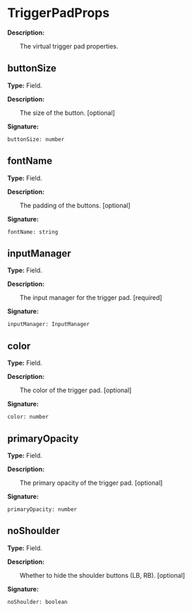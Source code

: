
# TriggerPadProps

**Description:**

&emsp;&emsp;The virtual trigger pad properties.

## buttonSize

**Type:** Field.

**Description:**

&emsp;&emsp;The size of the button. [optional]

**Signature:**
```tl
buttonSize: number
```

## fontName

**Type:** Field.

**Description:**

&emsp;&emsp;The padding of the buttons. [optional]

**Signature:**
```tl
fontName: string
```

## inputManager

**Type:** Field.

**Description:**

&emsp;&emsp;The input manager for the trigger pad. [required]

**Signature:**
```tl
inputManager: InputManager
```

## color

**Type:** Field.

**Description:**

&emsp;&emsp;The color of the trigger pad. [optional]

**Signature:**
```tl
color: number
```

## primaryOpacity

**Type:** Field.

**Description:**

&emsp;&emsp;The primary opacity of the trigger pad. [optional]

**Signature:**
```tl
primaryOpacity: number
```

## noShoulder

**Type:** Field.

**Description:**

&emsp;&emsp;Whether to hide the shoulder buttons (LB, RB). [optional]

**Signature:**
```tl
noShoulder: boolean
```